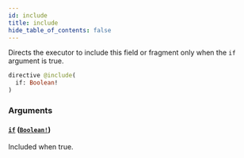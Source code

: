 ```yaml
---
id: include
title: include
hide_table_of_contents: false
---
```



Directs the executor to include this field or fragment only when the `if` argument is true.

```graphql
directive @include(
  if: Boolean!
)
```


### Arguments

#### [`if`](#) ([`Boolean!`](/docs/mainnet/graphql/scalars/boolean))

Included when true.




